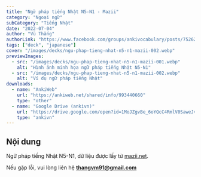 ```yaml
---
title: "Ngữ pháp tiếng Nhật N5-N1 - Mazii"
category: "Ngoại ngữ"
subCategory: "Tiếng Nhật"
date: "2022-07-04"
author: "Vũ Thắng"
authorLink: "https://www.facebook.com/groups/ankivocabulary/posts/752628205496839/?comment_id=752746578818335&reply_comment_id=994788587947465&notif_id=1629238195586186&ref=notif&notif_t=group_comment_mention"
tags: ["deck", "japanese"]
cover: "/images/decks/ngu-phap-tieng-nhat-n5-n1-mazii-002.webp"
previewImages:
  - src: "/images/decks/ngu-phap-tieng-nhat-n5-n1-mazii-001.webp"
    alt: "Hình ảnh minh họa ngữ pháp tiếng Nhật N5-N1"
  - src: "/images/decks/ngu-phap-tieng-nhat-n5-n1-mazii-002.webp"
    alt: "Ví dụ ngữ pháp tiếng Nhật"
downloads:
  - name: "AnkiWeb"
    url: "https://ankiweb.net/shared/info/993440660"
    type: "other"
  - name: "Google Drive (ankivn)"
    url: "https://drive.google.com/open?id=1MoJZgvBe_6oYQcC4RmlV0SaweJvoaOvE&usp=drive_fs"
    type: "ankivn"
---
```


## Nội dung

Ngữ pháp tiếng Nhật N5-N1, dữ liệu được lấy từ [mazii.net](https://mazii.net/).

Nếu gặp lỗi, vui lòng liên hệ **thangvm91@gmail.com**
